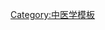 {{Navbox
|name = 足太陽膀胱經
|title = [[足太陽膀胱經]]
|titlestyle =
|image =
|style = 
|state = {{{state<includeonly>|collapsed</includeonly>}}}
|above =
|group1 = 
|list1 = [[睛明穴|睛明]] · [[攢竹穴|攢竹]] · [[眉衝穴|眉衝]] · [[曲差穴|曲差]] · [[五處穴|五處]] · [[承光穴|承光]] · [[通天穴|通天]] · [[絡卻穴|絡卻]] · [[玉枕穴|玉枕]] · [[天柱穴|天柱]] · [[大杼穴|大杼]] · [[風門穴|風門]] · [[肺俞穴|肺俞]] · [[厥陰俞穴|厥陰俞]] · [[心俞穴|心俞]] · [[督俞穴|督俞]] · [[膈俞穴|膈俞]] · [[肝俞穴|肝俞]] · [[膽俞穴|膽俞]] · [[脾俞穴|脾俞]] · [[胃俞穴|胃俞]] · [[三焦俞穴|三焦俞]] · [[腎俞穴|腎俞]] · [[氣海俞穴|氣海俞]] · [[大腸俞穴|大腸俞]] · [[關元俞穴|關元俞]] · [[小腸俞穴|小腸俞]] · [[膀胱俞穴|膀胱俞]] · [[中膂俞穴|中膂俞]] · [[白環俞穴|白環俞]] · [[上髎穴|上髎]] · [[次髎穴|次髎]] · [[中髎穴|中髎]] · [[下髎穴|下髎]] · [[會陽穴|會陽]] · [[承扶穴|承扶]] · [[殷門穴|殷門]] · [[浮郄穴|浮郄]] · [[委陽穴|委陽]] · [[委中穴|委中]] · [[附分穴|附分]] · [[魄戶穴|魄戶]] · [[膏肓穴|膏肓]] · [[神堂穴|神堂]] · [[噫譆穴|噫譆]] · [[膈關穴|膈關]] · [[魂門穴|魂門]] · [[陽綱穴|陽綱]] · [[意舍穴|意舍]] · [[胃倉穴|胃倉]] · [[肓門穴|肓門]] · [[志室穴|志室]] · [[胞肓穴|胞肓]] · [[秩邊穴|秩邊]] · [[合陽穴|合陽]] · [[承筋穴|承筋]] · [[承山穴|承山]] · [[飛揚穴|飛揚]] · [[跗陽穴|跗陽]] · [[崑崙穴|崑崙]] · [[僕參穴|僕參]] · [[申脈穴|申脈]] · [[金門穴|金門]] · [[京骨穴|京骨]] · [[束骨穴|束骨]] · [[足通谷穴|足通谷]] · [[至陰穴|至陰]]
|belowstyle= 
|below = 
}}
<noinclude>
[[Category:中医学模板]]
</noinclude>
